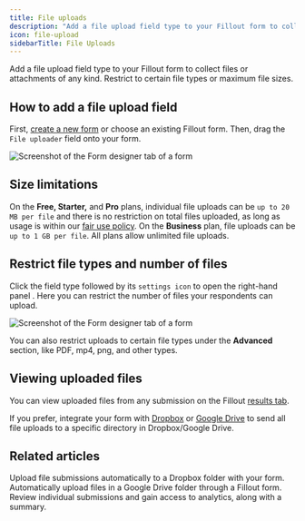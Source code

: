 ```yaml
---
title: File uploads
description: "Add a file upload field type to your Fillout form to collect files or attachments of any kind. Restrict to certain file types or maximum file sizes."
icon: file-upload
sidebarTitle: File Uploads
---
```


Add a file upload field type to your Fillout form to collect files or attachments of any kind. Restrict to certain file types or maximum file sizes.

## How to add a file upload field

First, [create a new form](https://build.fillout.com/) or choose an existing Fillout form. Then, drag the `File uploader` field onto your form.

<Frame>
  <img src="/images/images/image-23.png" alt="Screenshot of the Form designer tab of a form" />
</Frame>

## Size limitations

On the **Free, Starter,** and **Pro** plans, individual file uploads can be `up to 20 MB per file` and there is no restriction on total files uploaded, as long as usage is within our [fair use policy](/help/fair-use-policy). On the **Business** plan, file uploads can be `up to 1 GB per file`. All plans allow unlimited file uploads.

## Restrict file types and number of files

Click the field type followed by its `settings icon` to open the right-hand panel . Here you can restrict the number of files your respondents can upload.

<Frame>
  <img src="/images/images/image-24.png" alt="Screenshot of the Form designer tab of a form" />
</Frame>

You can also restrict uploads to certain file types under the **Advanced** section, like PDF, mp4, png, and other types.

## Viewing uploaded files

You can view uploaded files from any submission on the Fillout [results tab](/help/results).

If you prefer, integrate your form with [Dropbox](/help/dropbox) or [Google Drive](/help/google-drive) to send all file uploads to a specific directory in Dropbox/Google Drive.

## Related articles

<CardGroup cols={3}>
 <Card title="Sync file uploads to Dropbox with a form" href="/help/dropbox" icon="box-open" iconType="regular" color="#FFC738">
Upload file submissions automatically to a Dropbox folder with your form.
  </Card>
  <Card title="Upload files to Google Drive with a form" href="/help/google-drive" icon="google-drive" iconType="regular" color="#FFC738">
  Automatically upload files in a Google Drive folder through a Fillout form.
  </Card>
  <Card title="Results" icon="clipboard" iconType="regular" color="#FFC738" href="/help/results">
    Review individual submissions and gain access to analytics, along with a summary.
  </Card>
</CardGroup>
